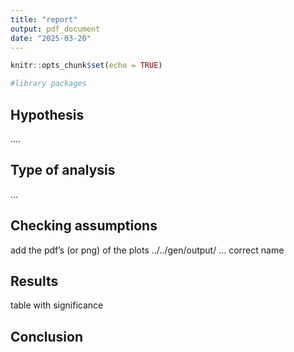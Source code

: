```yaml
---
title: "report"
output: pdf_document
date: "2025-03-20"
---
```


```r
knitr::opts_chunk$set(echo = TRUE)
```


```r
#library packages

```

## Hypothesis

....


## Type of analysis

...

## Checking assumptions 

add the pdf's (or png) of the plots
../../gen/output/ ... correct name

## Results

table with significance


## Conclusion 


